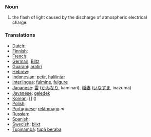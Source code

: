 === Noun ===
#the flash of light caused by the discharge of atmospheric electrical charge.

=== Translations ===

*[[Dutch]]: [[]] '' ''
*[[Finnish]]: [[]]
*[[French]]: [[]] '' ''
*[[German]]: [[Blitz]] '' ''
*[[Guaraní]]: [[aratiri]]
*[[Hebrew]]: [[]] '' ''
*[[Indonesian]]: [[petir]], [[halilintar]]
*[[Interlingua]]: [[fulmine]], [[fulgure]]
*[[Japanese]]: [[雷]] ([[かみなり]], kaminari), [[稲妻]] ([[いなずま]], inazuma)
*[[Javanese]]: [[geledek]]
*[[Korean]]: [[]] [] ()
*[[Polish]]: [[]]
*[[Portuguese]]: [[relâmpago]] ''m''
*[[Russian]]: [[]]
*[[Spanish]]: [[]] '' ''
*[[Swedish]]: [[blixt]] '' ''
*[[Tupinambá]]: [[tupã beraba]]
